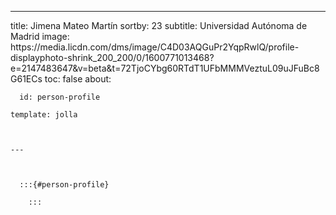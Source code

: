 ---
title: Jimena Mateo Martín
sortby: 23
subtitle: Universidad Autónoma de Madrid
image: https://media.licdn.com/dms/image/C4D03AQGuPr2YqpRwlQ/profile-displayphoto-shrink_200_200/0/1600771013468?e=2147483647&v=beta&t=72TjoCYbg60RTdT1UFbMMMVeztuL09uJFuBc8G61ECs
toc: false
about:

      id: person-profile

    template: jolla

    

    ---

      

      :::{#person-profile}

        :::

